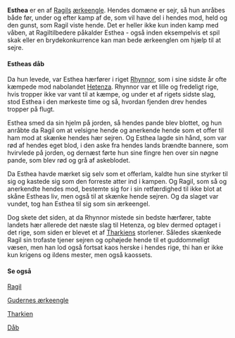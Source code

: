 {{title:Esthea}}
{{author:Laura Holmegaard}}
{{timestamp:2011-01-11T10:09:21Z}}
{{copyright:Esthea}}
'''Esthea''' er en af [[Ragil|Ragils]] [[ærkeengel|ærkeengle]]. Hendes domæne er sejr, så hun anråbes både før, under og efter kamp af de, som vil have del i hendes mod, held og den gunst, som Ragil viste hende. Det er heller ikke kun inden kamp med våben, at Ragiltilbedere påkalder Esthea - også inden eksempelvis et spil skak eller en brydekonkurrence kan man bede ærkeenglen om hjælp til at sejre.

====Estheas dåb====
Da hun levede, var Esthea hærfører i riget [[Rhynnor]], som i sine sidste år ofte kæmpede mod nabolandet [[Hetenza]]. Rhynnor var et lille og fredeligt rige, hvis tropper ikke var vant til at kæmpe, og under et af rigets sidste slag, stod Esthea i den mørkeste time og så, hvordan fjenden drev hendes tropper på flugt.

Esthea smed da sin hjelm på jorden, så hendes pande blev blottet, og hun anråbte da Ragil om at velsigne hende og anerkende hende som et offer til ham mod at skænke hendes hær sejren. Og Esthea lagde sin hånd, som var rød af hendes eget blod, i den aske fra hendes lands brændte bannere, som hvirvlede på jorden, og dernæst førte hun sine fingre hen over sin nøgne pande, som blev rød og grå af askeblodet.

Da Esthea havde mærket sig selv som et offerlam, kaldte hun sine styrker til sig og kastede sig som den forreste atter ind i kampen. Og Ragil, som så og anerkendte hendes mod, bestemte sig for i sin retfærdighed til ikke blot at skåne Estheas liv, men også til at skænke hende sejren. Og da slaget var vundet, tog han Esthea til sig som sin ærkeengel.

Dog skete det siden, at da Rhynnor mistede sin bedste hærfører, tabte landets hær allerede det næste slag til Hetenza, og blev dermed optaget i det rige, som siden er blevet et af [[Tharkien|Tharkiens]] storlener. Således skænkede Ragil sin trofaste tjener sejren og ophøjede hende til et guddommeligt væsen, men han lod også fortsat kaos herske i hendes rige, thi han er ikke kun krigens og ildens mester, men også kaossets.

====Se også====
[[Ragil]]

[[Gudernes ærkeengle]]

[[Tharkien]]

[[Dåb]]